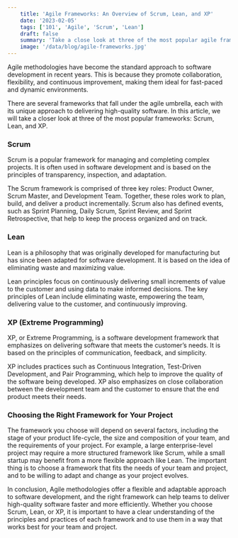 ```yaml
---
    title: 'Agile Frameworks: An Overview of Scrum, Lean, and XP'
    date: '2023-02-05'
    tags: ['101', 'Agile', 'Scrum', 'Lean']
    draft: false
    summary: 'Take a close look at three of the most popular agile frameworks: Scrum, Lean, and XP'
    image: '/data/blog/agile-frameworks.jpg'
---
```


Agile methodologies have become the standard approach to software development in recent years. This is because they promote collaboration, flexibility, and continuous improvement, making them ideal for fast-paced and dynamic environments.

There are several frameworks that fall under the agile umbrella, each with its unique approach to delivering high-quality software. In this article, we will take a closer look at three of the most popular frameworks: Scrum, Lean, and XP.

### Scrum

Scrum is a popular framework for managing and completing complex projects. It is often used in software development and is based on the principles of transparency, inspection, and adaptation.

The Scrum framework is comprised of three key roles: Product Owner, Scrum Master, and Development Team. Together, these roles work to plan, build, and deliver a product incrementally. Scrum also has defined events, such as Sprint Planning, Daily Scrum, Sprint Review, and Sprint Retrospective, that help to keep the process organized and on track.

### Lean

Lean is a philosophy that was originally developed for manufacturing but has since been adapted for software development. It is based on the idea of eliminating waste and maximizing value.

Lean principles focus on continuously delivering small increments of value to the customer and using data to make informed decisions. The key principles of Lean include eliminating waste, empowering the team, delivering value to the customer, and continuously improving.

### XP (Extreme Programming)

XP, or Extreme Programming, is a software development framework that emphasizes on delivering software that meets the customer’s needs. It is based on the principles of communication, feedback, and simplicity.

XP includes practices such as Continuous Integration, Test-Driven Development, and Pair Programming, which help to improve the quality of the software being developed. XP also emphasizes on close collaboration between the development team and the customer to ensure that the end product meets their needs.

### Choosing the Right Framework for Your Project

The framework you choose will depend on several factors, including the stage of your product life-cycle, the size and composition of your team, and the requirements of your project. For example, a large enterprise-level project may require a more structured framework like Scrum, while a small startup may benefit from a more flexible approach like Lean. The important thing is to choose a framework that fits the needs of your team and project, and to be willing to adapt and change as your project evolves.

In conclusion, Agile methodologies offer a flexible and adaptable approach to software development, and the right framework can help teams to deliver high-quality software faster and more efficiently. Whether you choose Scrum, Lean, or XP, it is important to have a clear understanding of the principles and practices of each framework and to use them in a way that works best for your team and project.
